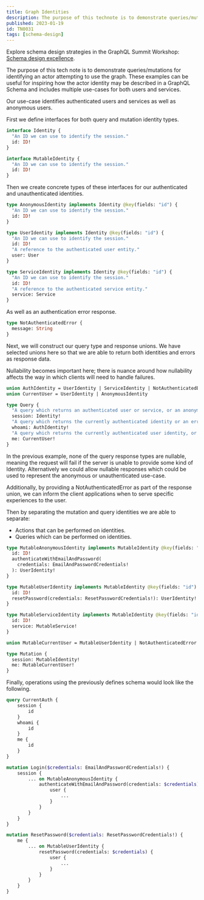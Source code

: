 ```yaml
---
title: Graph Identities
description: The purpose of this technote is to demonstrate queries/mutations for identifying an actor attempting to use the graph.
published: 2023-01-19
id: TN0031
tags: [schema-design]
---
```


<SummitCallout topic="schema design">

Explore schema design strategies in the GraphQL Summit Workshop: [Schema design excellence](https://reg.summit.graphql.com/flow/apollo/summit24/AttendeePortal/page/catalog/session/1712947470535001L9a9).

</SummitCallout>

The purpose of this tech note is to demonstrate queries/mutations for identifying an actor attempting to use the graph. These examples can be useful for inspiring how the actor identity may be described in a GraphQL Schema and includes multiple use-cases for both users and services.

Our use-case identifies authenticated users and services as well as anonymous users.

First we define interfaces for both query and mutation identity types.

```graphql
interface Identity {
  "An ID we can use to identify the session."
  id: ID!
}

interface MutableIdentity {
  "An ID we can use to identify the session."
  id: ID!
}
```

Then we create concrete types of these interfaces for our authenticated and unauthenticated identities.

```graphql
type AnonymousIdentity implements Identity @key(fields: "id") {
  "An ID we can use to identify the session."
  id: ID!
}

type UserIdentity implements Identity @key(fields: "id") {
  "An ID we can use to identify the session."
  id: ID!
  "A reference to the authenticated user entity."
  user: User
}

type ServiceIdentity implements Identity @key(fields: "id") {
  "An ID we can use to identify the session."
  id: ID!
  "A reference to the authenticated service entity."
  service: Service
}
```

As well as an authentication error response.

```graphql
type NotAuthenticatedError {
  message: String
}
```

Next, we will construct our query type and response unions. We have selected unions here so that we are able to return both identities and errors as response data.

Nullability becomes important here; there is nuance around how nullability affects the way in which clients will need to handle failures.

```graphql
union AuthIdentity = UserIdentity | ServiceIdentity | NotAuthenticatedError
union CurrentUser = UserIdentity | AnonymousIdentity

type Query {
  "A query which returns an authenticated user or service, or an anonymous identity."
  session: Identity!
  "A query which returns the currently authenticated identity or an error."
  whoami: AuthIdentity!
  "A query which returns the currently authenticated user identity, or an anonymous identity."
  me: CurrentUser!
}
```

<Caution>

In the previous example, none of the query response types are nullable, meaning the request will fail if the server is unable to provide some kind of Identity. Alternatively we could allow nullable responses which could be used to represent the anonymous or unauthenticated use-case.

Additionally, by providing a NotAuthenticatedError as part of the response union, we can inform the client applications when to serve specific experiences to the user.

</Caution>

Then by separating the mutation and query identities we are able to separate:

- Actions that can be performed on identities.
- Queries which can be performed on identities.

```graphql
type MutableAnonymousIdentity implements MutableIdentity @key(fields: "id") {
  id: ID!
  authenticateWithEmailAndPassword(
    credentials: EmailAndPasswordCredentials!
  ): UserIdentity!
}

type MutableUserIdentity implements MutableIdentity @key(fields: "id") {
  id: ID!
  resetPassword(credentials: ResetPasswordCredentials!): UserIdentity!
}

type MutableServiceIdentity implements MutableIdentity @key(fields: "id") {
  id: ID!
  service: MutableService!
}

union MutableCurrentUser = MutableUserIdentity | NotAuthenticatedError

type Mutation {
  session: MutableIdentity!
  me: MutableCurrentUser!
}
```

Finally, operations using the previously defines schema would look like the following.

```graphql
query CurrentAuth {
	session {
		id
	}
	whoami {
		id
	}
	me {
		id
	}
}

mutation Login($credentials: EmailAndPasswordCredentials!) {
	session {
		... on MutableAnonymousIdentity {
			authenticateWithEmailAndPassword(credentials: $credentials) {
				user {
					...
				}
			}
		}
	}
}

mutation ResetPassword($credentials: ResetPasswordCredentials!) {
	me {
		... on MutableUserIdentity {
			resetPassword(credentials: $credentials) {
				user {
					...
				}
			}
		}
	}
}
```
